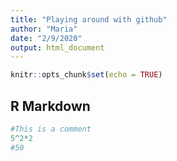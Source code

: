 ```yaml
---
title: "Playing around with github"
author: "Maria"
date: "2/9/2020"
output: html_document
---
```


```r
knitr::opts_chunk$set(echo = TRUE)
```

## R Markdown

```r
#This is a comment
5^2*2 
#50

```

